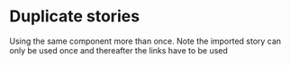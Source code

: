 
<Meta title="Addons/Docs/DuplicateStories" component={DocButtonComponent} />

# Duplicate stories

Using the same component more than once. Note the imported story can only be used once and thereafter the links have to be used

<Canvas>
  <Story story={stories.Basic} />
</Canvas>

<Canvas>
  <Story id="addons-docs-duplicatestories--basic" />
</Canvas>

<Canvas>
  <Story id="addons-docs-duplicatestories--basic" />
</Canvas>
